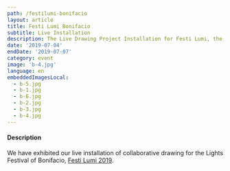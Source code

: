 ```yaml
---
path: /festilumi-bonifacio
layout: article
title: Festi Lumi Bonifacio
subtitle: Live Installation
description: The Live Drawing Project Installation for Festi Lumi, the Lights Festival of Bonifacio, France
date: '2019-07-04'
endDate: '2019-07-07'
category: event
image: 'b-4.jpg'
language: en
embeddedImagesLocal:
  - b-5.jpg
  - b-1.jpg
  - b-6.jpg
  - b-2.jpg
  - b-3.jpg
  - b-4.jpg
---
```


<ImageGrid props={props} />

#### Description

We have exhibited our live installation of collaborative drawing for the Lights Festival of Bonifacio, [Festi Lumi 2019](//www.bonifacio.co.uk/agenda-manifestation/festi-lumi/).
